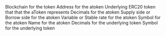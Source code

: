 <ParamField path="blockchain">
Blockchain for the token
</ParamField>
<ParamField path="atoken_address">
Address for the atoken
</ParamField>
<ParamField path="underlying_address">
Underlying ERC20 token that that the aToken represents
</ParamField>
<ParamField path="atoken_decimals">
Decimals for the atoken
</ParamField>
<ParamField path="side">
Supply side or Borrow side for the atoken
</ParamField>
<ParamField path="arate_type">
Variable or Stable rate for the atoken
</ParamField>
<ParamField path="atoken_symbol">
Symbol for the atoken
</ParamField>
<ParamField path="atoken_name">
Name for the atoken
</ParamField>
<ParamField path="underlying_decimals">
Decimals for the underlying token
</ParamField>
<ParamField path="underlying_symbol">
Symbol for the underlying token
</ParamField>
